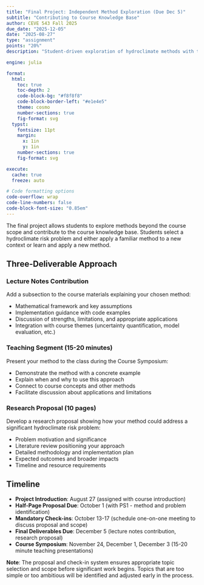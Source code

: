 ```yaml
---
title: "Final Project: Independent Method Exploration (Due Dec 5)"
subtitle: "Contributing to Course Knowledge Base"
author: CEVE 543 Fall 2025
due_date: "2025-12-05"
date: "2025-08-27"
type: "assignment"
points: "20%"
description: "Student-driven exploration of hydroclimate methods with teaching component and research proposal"

engine: julia

format:
  html:
    toc: true
    toc-depth: 2
    code-block-bg: "#f8f8f8"
    code-block-border-left: "#e1e4e5"
    theme: cosmo
    number-sections: true
    fig-format: svg
  typst:
    fontsize: 11pt
    margin: 
      x: 1in
      y: 1in
    number-sections: true
    fig-format: svg

execute: 
  cache: true
  freeze: auto

# Code formatting options
code-overflow: wrap
code-line-numbers: false
code-block-font-size: "0.85em"
---
```


The final project allows students to explore methods beyond the course scope and contribute to the course knowledge base. Students select a hydroclimate risk problem and either apply a familiar method to a new context or learn and apply a new method.

## Three-Deliverable Approach

### Lecture Notes Contribution

Add a subsection to the course materials explaining your chosen method:

- Mathematical framework and key assumptions
- Implementation guidance with code examples
- Discussion of strengths, limitations, and appropriate applications
- Integration with course themes (uncertainty quantification, model evaluation, etc.)

### Teaching Segment (15-20 minutes)

Present your method to the class during the Course Symposium:

- Demonstrate the method with a concrete example
- Explain when and why to use this approach
- Connect to course concepts and other methods
- Facilitate discussion about applications and limitations

### Research Proposal (10 pages)

Develop a research proposal showing how your method could address a significant hydroclimate risk problem:

- Problem motivation and significance
- Literature review positioning your approach
- Detailed methodology and implementation plan
- Expected outcomes and broader impacts
- Timeline and resource requirements

## Timeline

- **Project Introduction**: August 27 (assigned with course introduction)
- **Half-Page Proposal Due**: October 1 (with PS1 - method and problem identification)
- **Mandatory Check-ins**: October 13-17 (schedule one-on-one meeting to discuss proposal and scope)
- **Final Deliverables Due**: December 5 (lecture notes contribution, research proposal)
- **Course Symposium**: November 24, December 1, December 3 (15-20 minute teaching presentations)

**Note**: The proposal and check-in system ensures appropriate topic selection and scope before significant work begins. Topics that are too simple or too ambitious will be identified and adjusted early in the process.

